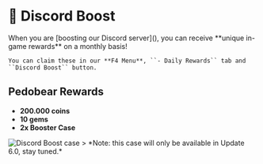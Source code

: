 
# 💎 Discord Boost

<Callout type="info" emoji="ℹ️">
    When you are [boosting our Discord server](<https://discord.gg/holtyx>), you can receive **unique in-game rewards** on a monthly basis!  

    You can claim these in our **F4 Menu**, ``- Daily Rewards`` tab and ``Discord Boost`` button.
</Callout>

## Pedobear Rewards
- **200.000 coins**
- **10 gems**
- **2x Booster Case**
<Image src="/gmod/boost_case.png" alt="Discord Boost case" width={500} height={500} />
> *Note: this case will only be available in Update 6.0, stay tuned.*
